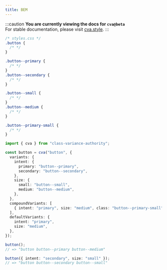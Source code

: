 ```yaml
---
title: BEM
---
```


:::caution
**You are currently viewing the docs for `cva@beta`**  
For stable documentation, please visit [cva.style](https://cva.style).
:::

```css
/* styles.css */
.button {
  /* */
}

.button--primary {
  /* */
}
.button--secondary {
  /* */
}

.button--small {
  /* */
}
.button--medium {
  /* */
}

.button--primary-small {
  /* */
}
```

```ts
import { cva } from "class-variance-authority";

const button = cva("button", {
  variants: {
    intent: {
      primary: "button--primary",
      secondary: "button--secondary",
    },
    size: {
      small: "button--small",
      medium: "button--medium",
    },
  },
  compoundVariants: [
    { intent: "primary", size: "medium", class: "button--primary-small" },
  ],
  defaultVariants: {
    intent: "primary",
    size: "medium",
  },
});

button();
// => "button button--primary button--medium"

button({ intent: "secondary", size: "small" });
// => "button button--secondary button--small"
```
